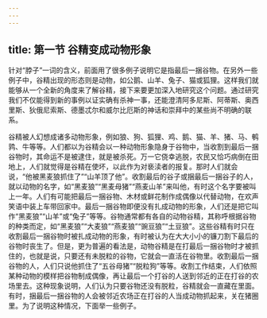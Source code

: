 ```yaml
---
---
---
```

title: 第一节 谷精变成动物形象
---




针对“脖子”一词的含义，前面用了很多例子说明它是指最后一捆谷物。在另外一些例子中，谷精出现的形态则是动物，如公鹅、山羊、兔子、猫或狐狸。这样我们就能够从一个全新的角度来了解谷精，接下来要更加深入地研究这个问题。通过研究我们不仅能得到新的事例以证实确有杀神一事，还能澄清阿多尼斯、阿蒂斯、奥西里斯、狄俄尼索斯、德墨忒尔和威尔比厄斯的神话和崇拜中的某些尚不明确的联系。

谷精被人幻想成诸多动物形象，例如狼、狗、狐狸、鸡、鹅、猫、羊、猪、马、鹌鹑、牛等等。人们都以为谷精会以一种动物形象隐身于谷物中，当收割到最后一捆谷物时，其命运不是被逮住，就是被杀死。万一它侥幸逃脱，农民又恰巧病倒在田地上，人们就觉得是谷精在使坏，以此作为对亵渎者的报复。那时人们就会说，“他被黑麦狼抓住了”“山羊顶了他”。收割最后的谷子或捆最后一捆谷子的人，就以动物的名字，如“黑麦狼”“黑麦母猪”“燕麦山羊”来叫他，有时这个名字要被叫上一年。人们有可能把最后一捆谷物、木材或鲜花制作成偶像以代替动物，在欢声笑语中装上车带回家中。最后一捆谷物即便没有扎成动物的形象，人们还是把它叫作“黑麦狼”“山羊”或“兔子”等等。谷物通常都有各自的动物谷精，其称呼根据谷物的种类而定，如“黑麦狼”“大麦狼”“燕麦狼”“豌豆狼”“土豆狼”。这些谷精有时只在收割最后一捆谷物时被扎成动物的形象，有时被认为在大大小小的镰刀割下最后的谷物时丧生了。但是，更为普遍的看法是，动物谷精是在打最后一捆谷物时才被抓住的，也就是说，只要还有未脱粒的谷物，它就会一直活在谷物里。收割最后一捆谷物的人，人们只说他抓住了“五谷母猪”“脱粒狗”等等。收割工作结束，人们依照某种动物的模样把谷物制成偶像，再让最后一个打谷的人送到邻近的正在打谷的农场里去。这种现象说明，人们认为只要谷物还没有脱粒，谷精就会一直藏在里面。有时，捆最后一捆谷物的人会被邻近农场正在打谷的人当成动物抓起来，关在猪圈里。为了说明这种情况，下面举一些例子。